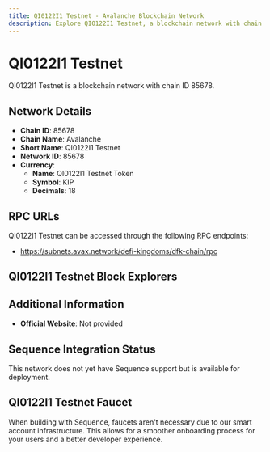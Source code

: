 ```yaml
--- 
title: QI0122I1 Testnet - Avalanche Blockchain Network
description: Explore QI0122I1 Testnet, a blockchain network with chain ID 85678. Learn about its native currency, QI0122I1 Testnet Token, and how to interact with the network.
---
```


# QI0122I1 Testnet

QI0122I1 Testnet is a blockchain network with chain ID 85678.

## Network Details

- **Chain ID**: 85678
- **Chain Name**: Avalanche
- **Short Name**: QI0122I1 Testnet
- **Network ID**: 85678
- **Currency**: 
  - **Name**: QI0122I1 Testnet Token
  - **Symbol**: KIP
  - **Decimals**: 18

## RPC URLs

QI0122I1 Testnet can be accessed through the following RPC endpoints:

- https://subnets.avax.network/defi-kingdoms/dfk-chain/rpc

## QI0122I1 Testnet Block Explorers



## Additional Information

- **Official Website**: Not provided

## Sequence Integration Status

This network does not yet have Sequence support but is available for deployment.

## QI0122I1 Testnet Faucet

When building with Sequence, faucets aren't necessary due to our smart account infrastructure. This allows for a smoother onboarding process for your users and a better developer experience.
